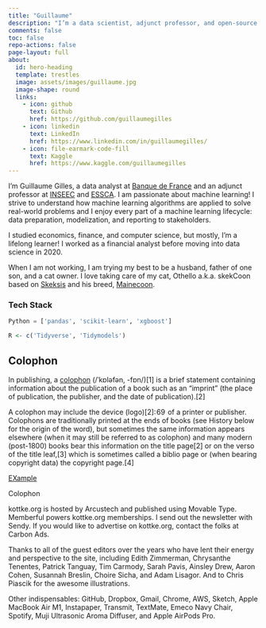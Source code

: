 ```yaml
---
title: "Guillaume"
description: "I’m a data scientist, adjunct professor, and open-source contributor."
comments: false
toc: false
repo-actions: false
page-layout: full
about:
  id: hero-heading
  template: trestles
  image: assets/images/guillaume.jpg
  image-shape: round
  links:
    - icon: github
      text: Github
      href: https://github.com/guillaumegilles
    - icon: linkedin
      text: LinkedIn
      href: https://www.linkedin.com/in/guillaumegilles/
    - icon: file-earmark-code-fill
      text: Kaggle
      href: https://www.kaggle.com/guillaumegilles
---
```



:::{#hero-heading}

I’m Guillaume Gilles, a data analyst at [Banque de France](https://www.banque-france.fr/en)
and an adjunct professor at [INSEEC](https://www.inseec.com/en/) and [ESSCA](https://www.essca.fr/en).
I am passionate about machine learning! I strive to understand how machine
learning algorithms are applied to solve real-world problems and I enjoy every
part of a machine learning lifecycle: data preparation, modelization, and
reporting to stakeholders.

I studied economics, finance, and computer science, but mostly, I’m a lifelong
learner! I worked as a financial analyst before moving into data science in 2020.

When I am not working, I am trying my best to be a husband, father of one son,
and a cat owner. I love taking care of my cat, Othello a.k.a. skekCoon based on
[Skeksis](https://en.wikipedia.org/wiki/Skeksis) and his breed, [Mainecoon](https://en.wikipedia.org/wiki/Maine_Coon).

### Tech Stack

```python
Python = ['pandas', 'scikit-learn', 'xgboost']
```

```r
R <- c('Tidyverse', 'Tidymodels')
```

:::

## Colophon

::: {.callout-note}
In publishing, a [colophon](https://en.wikipedia.org/wiki/Colophon_(publishing)) (/ˈkɒləfən, -fɒn/)[1] is a brief statement containing information about the publication of a book such as an "imprint" (the place of publication, the publisher, and the date of publication).[2]

A colophon may include the device (logo)[2]: 69  of a printer or publisher. Colophons are traditionally printed at the ends of books (see History below for the origin of the word), but sometimes the same information appears elsewhere (when it may still be referred to as colophon) and many modern (post-1800) books bear this information on the title page[2] or on the verso of the title leaf,[3] which is sometimes called a biblio page or (when bearing copyright data) the copyright page.[4] 
:::

[EXample](https://kottke.org/about/#colophon)

Colophon

kottke.org is hosted by Arcustech and published using Movable Type. Memberful powers kottke.org memberships. I send out the newsletter with Sendy. If you would like to advertise on kottke.org, contact the folks at Carbon Ads.

Thanks to all of the guest editors over the years who have lent their energy and perspective to the site, including Edith Zimmerman, Chrysanthe Tenentes, Patrick Tanguay, Tim Carmody, Sarah Pavis, Ainsley Drew, Aaron Cohen, Susannah Breslin, Choire Sicha, and Adam Lisagor. And to Chris Piascik for the awesome illustrations.

Other indispensables: GitHub, Dropbox, Gmail, Chrome, AWS, Sketch, Apple MacBook Air M1, Instapaper, Transmit, TextMate, Emeco Navy Chair, Spotify, Muji Ultrasonic Aroma Diffuser, and Apple AirPods Pro.